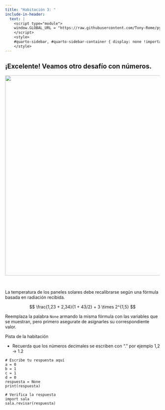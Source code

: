 ```yaml
---
title: "Habitación 3: "
include-in-header:
  text: |
    <script type="module">
    window.GLOBAL_URL = "https://raw.githubusercontent.com/Tony-Rome/pyscape/refs/heads/feature/estacion-espacial/quarto/rooms/sala_03.py";
    </script>
    <style>
    #quarto-sidebar, #quarto-sidebar-container { display: none !important; }
    </style>
---
```


<h2>
¡Excelente! Veamos otro desafío con números.
</h2>

<center>
<img src="./sala_03.png" width="650">
</center>

<br/>

La temperatura de los paneles solares debe recalibrarse según una fórmula basada en radiación recibida.

$$
\frac{1,23 + 2,34}{1 + 43/2} + 3 \times 2^{1,5}
$$

<div class="alert alert-info">
Reemplaza la palabra `None` armando la misma fórmula con las variables que se muestran, pero primero asegurate de asignarles su correspondiente valor.
</div>

::: {.callout-tip title="Pista" collapse="true"}
Pista de la habitación

* Recuerda que los números decimales se escriben con "." por ejemplo 1,2 -> 1.2
:::

```pyodide-python
# Escribe tu respuesta aquí
a = 0
b = 1
c = 1
d = 0
respuesta = None
print(respuesta)

# Verifica la respuesta
import sala
sala.revisar(respuesta)
```